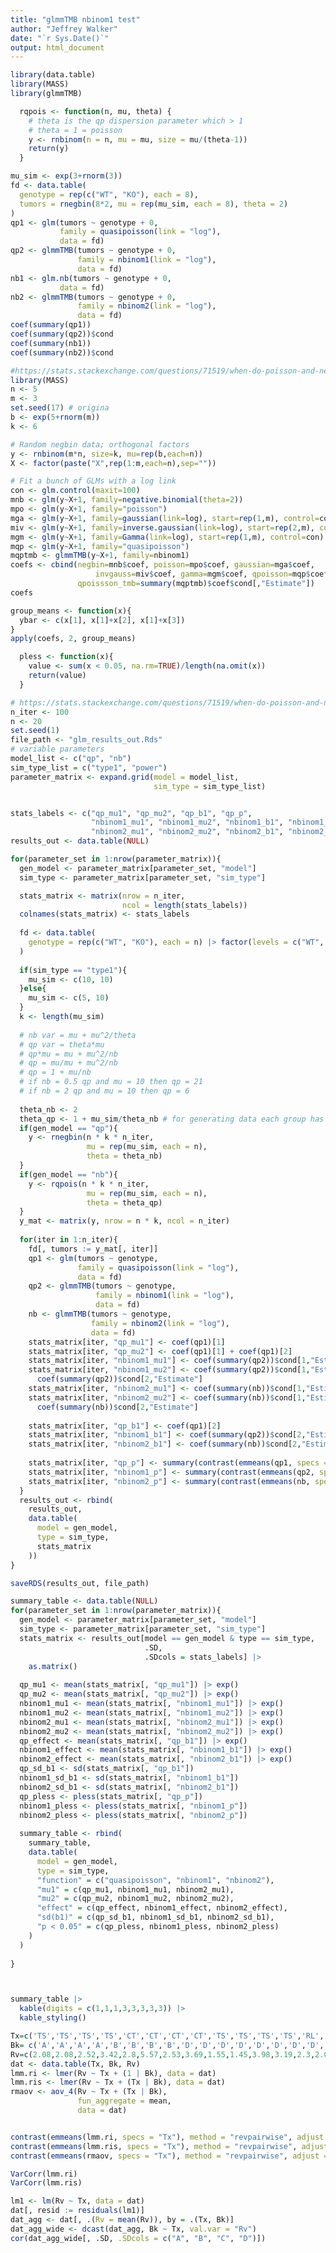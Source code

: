 ```yaml
---
title: "glmmTMB nbinom1 test"
author: "Jeffrey Walker"
date: "`r Sys.Date()`"
output: html_document
---
```


```r
library(data.table)
library(MASS)
library(glmmTMB)
```

```r
  rqpois <- function(n, mu, theta) {
    # theta is the qp dispersion parameter which > 1
    # theta = 1 = poisson
    y <- rnbinom(n = n, mu = mu, size = mu/(theta-1))
    return(y)
  }
```

```r
mu_sim <- exp(3+rnorm(3))
fd <- data.table(
  genotype = rep(c("WT", "KO"), each = 8),
  tumors = rnegbin(8*2, mu = rep(mu_sim, each = 8), theta = 2)
)
qp1 <- glm(tumors ~ genotype + 0,
           family = quasipoisson(link = "log"),
           data = fd)
qp2 <- glmmTMB(tumors ~ genotype + 0,
               family = nbinom1(link = "log"),
               data = fd)
nb1 <- glm.nb(tumors ~ genotype + 0,
           data = fd)
nb2 <- glmmTMB(tumors ~ genotype + 0,
               family = nbinom2(link = "log"),
               data = fd)
coef(summary(qp1))
coef(summary(qp2))$cond
coef(summary(nb1))
coef(summary(nb2))$cond
```

```r
#https://stats.stackexchange.com/questions/71519/when-do-poisson-and-negative-binomial-regressions-fit-the-same-coefficients
library(MASS)
n <- 5
m <- 3
set.seed(17) # origina
b <- exp(5+rnorm(m))
k <- 6

# Random negbin data; orthogonal factors
y <- rnbinom(m*n, size=k, mu=rep(b,each=n))
X <- factor(paste("X",rep(1:m,each=n),sep=""))

# Fit a bunch of GLMs with a log link
con <- glm.control(maxit=100)
mnb <- glm(y~X+1, family=negative.binomial(theta=2))
mpo <- glm(y~X+1, family="poisson")
mga <- glm(y~X+1, family=gaussian(link=log), start=rep(1,m), control=con)
miv <- glm(y~X+1, family=inverse.gaussian(link=log), start=rep(2,m), control=con)
mgm <- glm(y~X+1, family=Gamma(link=log), start=rep(1,m), control=con)  
mqp <- glm(y~X+1, family="quasipoisson")
mqptmb <- glmmTMB(y~X+1, family=nbinom1)
coefs <- cbind(negbin=mnb$coef, poisson=mpo$coef, gaussian=mga$coef,
                   invgauss=miv$coef, gamma=mgm$coef, qpoisson=mqp$coef,
               qpoissson_tmb=summary(mqptmb)$coef$cond[,"Estimate"])
coefs
```
```r
group_means <- function(x){
  ybar <- c(x[1], x[1]+x[2], x[1]+x[3])
}
apply(coefs, 2, group_means)
```
```r
  pless <- function(x){
    value <- sum(x < 0.05, na.rm=TRUE)/length(na.omit(x))
    return(value)
  }

```

```r
# https://stats.stackexchange.com/questions/71519/when-do-poisson-and-negative-binomial-regressions-fit-the-same-coefficients
n_iter <- 100
n <- 20
set.seed(1)
file_path <- "glm_results_out.Rds"
# variable parameters
model_list <- c("qp", "nb")
sim_type_list = c("type1", "power")
parameter_matrix <- expand.grid(model = model_list,
                                sim_type = sim_type_list)


stats_labels <- c("qp_mu1", "qp_mu2", "qp_b1", "qp_p",
                  "nbinom1_mu1", "nbinom1_mu2", "nbinom1_b1", "nbinom1_p",
                  "nbinom2_mu1", "nbinom2_mu2", "nbinom2_b1", "nbinom2_p")
results_out <- data.table(NULL)

for(parameter_set in 1:nrow(parameter_matrix)){
  gen_model <- parameter_matrix[parameter_set, "model"]
  sim_type <- parameter_matrix[parameter_set, "sim_type"]

  stats_matrix <- matrix(nrow = n_iter,
                         ncol = length(stats_labels))
  colnames(stats_matrix) <- stats_labels
  
  fd <- data.table(
    genotype = rep(c("WT", "KO"), each = n) |> factor(levels = c("WT", "KO"))
  )
  
  if(sim_type == "type1"){
    mu_sim <- c(10, 10)
  }else{
    mu_sim <- c(5, 10)
  }
  k <- length(mu_sim)
  
  # nb var = mu + mu^2/theta
  # qp var = theta*mu
  # qp*mu = mu + mu^2/nb
  # qp = mu/mu + mu^2/nb
  # qp = 1 + mu/nb
  # if nb = 0.5 qp and mu = 10 then qp = 21
  # if nb = 2 qp and mu = 10 then qp = 6
  
  theta_nb <- 2
  theta_qp <- 1 + mu_sim/theta_nb # for generating data each group has its own theta
  if(gen_model == "qp"){
    y <- rnegbin(n * k * n_iter,
                 mu = rep(mu_sim, each = n),
                 theta = theta_nb)
  }
  if(gen_model == "nb"){
    y <- rqpois(n * k * n_iter,
                 mu = rep(mu_sim, each = n),
                 theta = theta_qp)
  }
  y_mat <- matrix(y, nrow = n * k, ncol = n_iter)
  
  for(iter in 1:n_iter){
    fd[, tumors := y_mat[, iter]]
    qp1 <- glm(tumors ~ genotype,
               family = quasipoisson(link = "log"),
               data = fd)
    qp2 <- glmmTMB(tumors ~ genotype,
                   family = nbinom1(link = "log"),
                   data = fd)
    nb <- glmmTMB(tumors ~ genotype,
                  family = nbinom2(link = "log"),
                  data = fd)
    stats_matrix[iter, "qp_mu1"] <- coef(qp1)[1]
    stats_matrix[iter, "qp_mu2"] <- coef(qp1)[1] + coef(qp1)[2]
    stats_matrix[iter, "nbinom1_mu1"] <- coef(summary(qp2))$cond[1,"Estimate"]
    stats_matrix[iter, "nbinom1_mu2"] <- coef(summary(qp2))$cond[1,"Estimate"] +
      coef(summary(qp2))$cond[2,"Estimate"]
    stats_matrix[iter, "nbinom2_mu1"] <- coef(summary(nb))$cond[1,"Estimate"]
    stats_matrix[iter, "nbinom2_mu2"] <- coef(summary(nb))$cond[1,"Estimate"] +
      coef(summary(nb))$cond[2,"Estimate"]
    
    stats_matrix[iter, "qp_b1"] <- coef(qp1)[2]
    stats_matrix[iter, "nbinom1_b1"] <- coef(summary(qp2))$cond[2,"Estimate"]
    stats_matrix[iter, "nbinom2_b1"] <- coef(summary(nb))$cond[2,"Estimate"]
    
    stats_matrix[iter, "qp_p"] <- summary(contrast(emmeans(qp1, specs = "genotype"), method = "revpairwise"))[,"p.value"]
    stats_matrix[iter, "nbinom1_p"] <- summary(contrast(emmeans(qp2, specs = "genotype"), method = "revpairwise"))[,"p.value"]
    stats_matrix[iter, "nbinom2_p"] <- summary(contrast(emmeans(nb, specs = "genotype"), method = "revpairwise"))[,"p.value"]
  }
  results_out <- rbind(
    results_out,
    data.table(
      model = gen_model,
      type = sim_type,
      stats_matrix
    ))
}

saveRDS(results_out, file_path)

summary_table <- data.table(NULL)
for(parameter_set in 1:nrow(parameter_matrix)){
  gen_model <- parameter_matrix[parameter_set, "model"]
  sim_type <- parameter_matrix[parameter_set, "sim_type"]
  stats_matrix <- results_out[model == gen_model & type == sim_type,
                              .SD,
                              .SDcols = stats_labels] |>
    as.matrix()
  
  qp_mu1 <- mean(stats_matrix[, "qp_mu1"]) |> exp()
  qp_mu2 <- mean(stats_matrix[, "qp_mu2"]) |> exp()
  nbinom1_mu1 <- mean(stats_matrix[, "nbinom1_mu1"]) |> exp()
  nbinom1_mu2 <- mean(stats_matrix[, "nbinom1_mu2"]) |> exp()
  nbinom2_mu1 <- mean(stats_matrix[, "nbinom2_mu1"]) |> exp()
  nbinom2_mu2 <- mean(stats_matrix[, "nbinom2_mu2"]) |> exp()
  qp_effect <- mean(stats_matrix[, "qp_b1"]) |> exp()
  nbinom1_effect <- mean(stats_matrix[, "nbinom1_b1"]) |> exp()
  nbinom2_effect <- mean(stats_matrix[, "nbinom2_b1"]) |> exp()
  qp_sd_b1 <- sd(stats_matrix[, "qp_b1"])
  nbinom1_sd_b1 <- sd(stats_matrix[, "nbinom1_b1"])
  nbinom2_sd_b1 <- sd(stats_matrix[, "nbinom2_b1"])
  qp_pless <- pless(stats_matrix[, "qp_p"])
  nbinom1_pless <- pless(stats_matrix[, "nbinom1_p"])
  nbinom2_pless <- pless(stats_matrix[, "nbinom2_p"])
  
  summary_table <- rbind(
    summary_table,
    data.table(
      model = gen_model,
      type = sim_type,
      "function" = c("quasipoisson", "nbinom1", "nbinom2"),
      "mu1" = c(qp_mu1, nbinom1_mu1, nbinom2_mu1),
      "mu2" = c(qp_mu2, nbinom1_mu2, nbinom2_mu2),
      "effect" = c(qp_effect, nbinom1_effect, nbinom2_effect),
      "sd(b1)" = c(qp_sd_b1, nbinom1_sd_b1, nbinom2_sd_b1),
      "p < 0.05" = c(qp_pless, nbinom1_pless, nbinom2_pless)
    )
  )
  
}



summary_table |>
  kable(digits = c(1,1,1,3,3,3,3,3)) |>
  kable_styling()
```

```r
Tx=c('TS','TS','TS','TS','CT','CT','CT','CT','TS','TS','TS','TS','RL','RL','RL','RL','RT','RT','RT','RT','RL','RL','RT','RT','RT','RT','RL','RL','RL','RT','RT','RT','TS','TS','CT','CT','CT','CT','RL','RL','RL','RT','RT','RT','RT','CT','CT','CT','CT','CT','CT','TS','TS')
Bk= c('A','A','A','A','B','B','B','B','D','D','D','D','D','D','D','D','D','D','D','D','A','A','A','A','A','A','C','C','C','C','C', 'C','C','C','C','C','C','C','B','B','B','B','B','B','B','D','D','D','A','A','A','B','B')
Rv=c(2.08,2.08,2.52,3.42,2.8,5.57,2.53,3.69,1.55,1.45,3.98,3.19,2.3,2.09,2.26,2.1,3.21,2.99,2.11,2.09,1.64,1.74,1.66,6.41,1.86,2.71,1.83,0.86,2.37,1.05,1.37,2.08,1.09,1.44,0.6,1.24,3.32,1.34,1.86,4.54,2.7,2.5,4.93,2.85,3.42,2.77,2.71,4.11,5.29,2.16,3.15,4.58,2.89)
dat <- data.table(Tx, Bk, Rv)
lmm.ri <- lmer(Rv ~ Tx + (1 | Bk), data = dat)
lmm.ris <- lmer(Rv ~ Tx + (Tx | Bk), data = dat)
rmaov <- aov_4(Rv ~ Tx + (Tx | Bk),
               fun_aggregate = mean,
               data = dat)


contrast(emmeans(lmm.ri, specs = "Tx"), method = "revpairwise", adjust = "none")
contrast(emmeans(lmm.ris, specs = "Tx"), method = "revpairwise", adjust = "none")
contrast(emmeans(rmaov, specs = "Tx"), method = "revpairwise", adjust = "none")

VarCorr(lmm.ri)
VarCorr(lmm.ris)

lm1 <- lm(Rv ~ Tx, data = dat)
dat[, resid := residuals(lm1)]
dat_agg <- dat[, .(Rv = mean(Rv)), by = .(Tx, Bk)]
dat_agg_wide <- dcast(dat_agg, Bk ~ Tx, val.var = "Rv")
cor(dat_agg_wide[, .SD, .SDcols = c("A", "B", "C", "D")])
```

